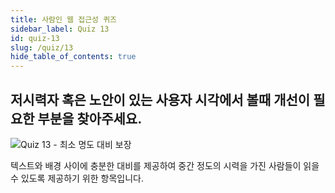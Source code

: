 ```yaml
---
title: 사람인 웹 접근성 퀴즈
sidebar_label: Quiz 13
id: quiz-13
slug: /quiz/13
hide_table_of_contents: true
---
```


## 저시력자 혹은 노안이 있는 사용자 시각에서 볼때 개선이 필요한 부분을 찾아주세요.

![Quiz 13 - 최소 명도 대비 보장](/img/a11y/quiz-contrast.png)




텍스트와 배경 사이에 충분한 대비를 제공하여 중간 정도의 시력을 가진 사람들이 읽을 수 있도록 제공하기 위한 항목입니다.